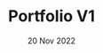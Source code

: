 ---
title: Portfolio V1
description: Lorem ipsum dolor sit, amet consectetur adipisicing elit. Necessitatibus ratione quos architecto impedit totam. Porro natus eaque unde. Ducimus, nesciunt?
coverPath: /images/content/portfoliov1.png
date: '20 Nov 2022'
category: Web App
repo: https://github.com/seymenklc/personal-portfolio
previewURL: https://personal-portfolio-rose-pi.vercel.app/
tags:
  - React
  - Nextjs
  - Typescript
  - VanillaCSS 
---